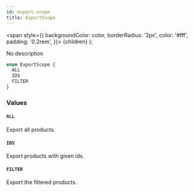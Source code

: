 ```yaml
---
id: export-scope
title: ExportScope
---
```


<span
style={{
      backgroundColor: color,
      borderRadius: '2px',
      color: '#fff',
      padding: '0.2rem',
    }}>
{children}
</span>
);

No description

```graphql
enum ExportScope {
  ALL
  IDS
  FILTER
}
```

### Values

#### `ALL`

Export all products.

#### `IDS`

Export products with given ids.

#### `FILTER`

Export the filtered products.

